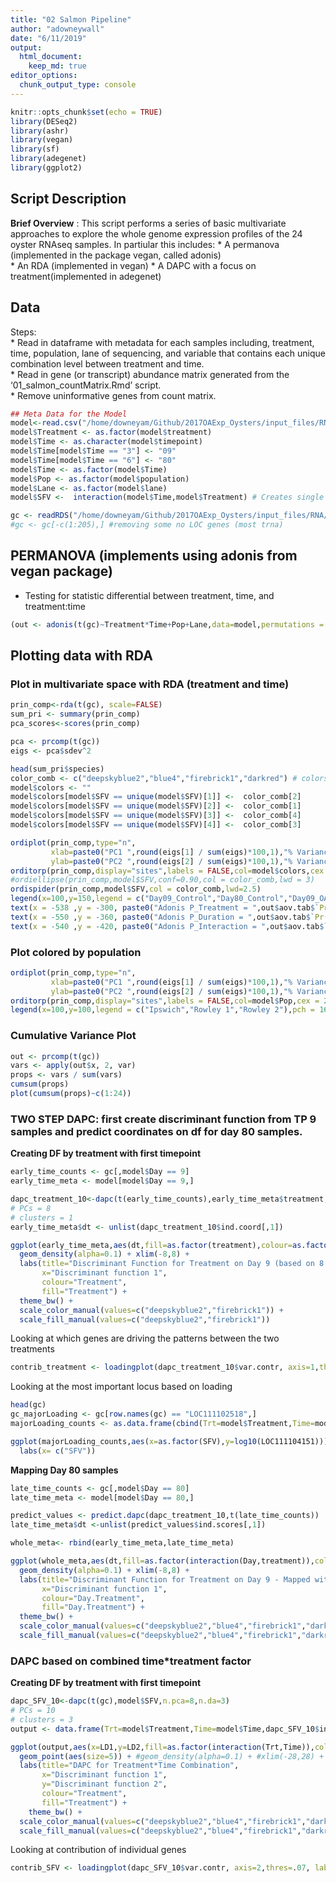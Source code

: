 ```yaml
---
title: "02 Salmon Pipeline"
author: "adowneywall"
date: "6/11/2019"
output: 
  html_document:
    keep_md: true
editor_options: 
  chunk_output_type: console
---
```


```r
knitr::opts_chunk$set(echo = TRUE)
library(DESeq2)
library(ashr)
library(vegan)
library(sf)
library(adegenet)
library(ggplot2)
```

## **Script Description**  

**Brief Overview** : This script performs a series of basic multivariate approaches to explore the whole genome expression profiles of the 24 oyster RNAseq samples. In partiular this includes:
* A permanova (implemented in the package vegan, called adonis)  
* An RDA (implemented in vegan)
* A DAPC with a focus on treatment(implemented in adegenet)

## **Data**  

Steps:  
* Read in dataframe with metadata for each samples including, treatment, time, population, lane of sequencing, and variable that contains each unique combination level between treatment and time.  
* Read in gene (or transcript) abundance matrix generated from the '01_salmon_countMatrix.Rmd' script.  
* Remove uninformative genes from count matrix.  

```r
## Meta Data for the Model
model<-read.csv("/home/downeyam/Github/2017OAExp_Oysters/input_files/RNA/metadata_cvirginica_rna_meta.txt", header=TRUE)
model$Treatment <- as.factor(model$treatment)
model$Time <- as.character(model$timepoint)
model$Time[model$Time == "3"] <- "09"
model$Time[model$Time == "6"] <- "80"
model$Time <- as.factor(model$Time)
model$Pop <- as.factor(model$population)
model$Lane <- as.factor(model$lane)
model$SFV <-  interaction(model$Time,model$Treatment) # Creates single factor variable for combination of time and treatment

gc <- readRDS("/home/downeyam/Github/2017OAExp_Oysters/input_files/RNA/salmon_pipeline/run20190610/geneMatrixCounts_default.Rdata")
#gc <- gc[-c(1:205),] #removing some no LOC genes (most trna)
```

## PERMANOVA (implements using adonis from vegan package)

* Testing for statistic differential between treatment, time, and treatment:time  

```r
(out <- adonis(t(gc)~Treatment*Time+Pop+Lane,data=model,permutations = 5000))
```

## Plotting data with RDA  

### Plot in multivariate space with RDA (treatment and time)
```r
prin_comp<-rda(t(gc), scale=FALSE)
sum_pri <- summary(prin_comp)
pca_scores<-scores(prin_comp)

pca <- prcomp(t(gc))
eigs <- pca$sdev^2

head(sum_pri$species)
color_comb <- c("deepskyblue2","blue4","firebrick1","darkred") # colors for population 
model$colors <- "" 
model$colors[model$SFV == unique(model$SFV)[1]] <-  color_comb[2]
model$colors[model$SFV == unique(model$SFV)[2]] <-  color_comb[1]
model$colors[model$SFV == unique(model$SFV)[3]] <-  color_comb[4]
model$colors[model$SFV == unique(model$SFV)[4]] <-  color_comb[3]

ordiplot(prin_comp,type="n",
         xlab=paste0("PC1 ",round(eigs[1] / sum(eigs)*100,1),"% Variance Explained)"),
         ylab=paste0("PC2 ",round(eigs[2] / sum(eigs)*100,1),"% Variance Explained)"))
orditorp(prin_comp,display="sites",labels = FALSE,col=model$colors,cex = 2,pch = 16,)
#ordiellipse(prin_comp,model$SFV,conf=0.90,col = color_comb,lwd = 3)
ordispider(prin_comp,model$SFV,col = color_comb,lwd=2.5)
legend(x=100,y=150,legend = c("Day09_Control","Day80_Control","Day09_OA","Day80_OA"),pch = 16,col=color_comb,xpd = .25)
text(x = -538 ,y = -300, paste0("Adonis P_Treatment = ",out$aov.tab$`Pr(>F)`[1],"*"))
text(x = -550 ,y = -360, paste0("Adonis P_Duration = ",out$aov.tab$`Pr(>F)`[2],"*"))
text(x = -540 ,y = -420, paste0("Adonis P_Interaction = ",out$aov.tab$`Pr(>F)`[5]))
```

### Plot colored by population  
```r
ordiplot(prin_comp,type="n",
         xlab=paste0("PC1 ",round(eigs[1] / sum(eigs)*100,1),"% Variance Explained)"),
         ylab=paste0("PC2 ",round(eigs[2] / sum(eigs)*100,1),"% Variance Explained)"))
orditorp(prin_comp,display="sites",labels = FALSE,col=model$Pop,cex = 2,pch = 16)
legend(x=100,y=100,legend = c("Ipswich","Rowley 1","Rowley 2"),pch = 16,col=unique(model$Pop),xpd = .25)
```
  
### Cumulative Variance Plot  
```r
out <- prcomp(t(gc))
vars <- apply(out$x, 2, var)  
props <- vars / sum(vars)
cumsum(props)
plot(cumsum(props)~c(1:24))
```

### TWO STEP DAPC: first create discriminant function from TP 9 samples and predict coordinates on df for day 80 samples.  
  
**Creating DF by treatment with first timepoint**  
```r
early_time_counts <- gc[,model$Day == 9]
early_time_meta <- model[model$Day == 9,]

dapc_treatment_10<-dapc(t(early_time_counts),early_time_meta$treatment,n.pca=9,n.da=2)
# PCs = 8
# clusters = 1
early_time_meta$dt <- unlist(dapc_treatment_10$ind.coord[,1])

ggplot(early_time_meta,aes(dt,fill=as.factor(treatment),colour=as.factor(treatment))) + 
  geom_density(alpha=0.1) + xlim(-8,8) + 
  labs(title="Discriminant Function for Treatment on Day 9 (based on 8 PCs)",
       x="Discriminant function 1",
       colour="Treatment",
       fill="Treatment") +
  theme_bw() +
  scale_color_manual(values=c("deepskyblue2","firebrick1")) +
  scale_fill_manual(values=c("deepskyblue2","firebrick1"))
```

Looking at which genes are driving the patterns between the two treatments
```r
contrib_treatment <- loadingplot(dapc_treatment_10$var.contr, axis=1,thres=.05, lab.jitter=1)
```

Looking at the most important locus based on loading
```r
head(gc)
gc_majorLoading <- gc[row.names(gc) == "LOC111102518",]
majorLoading_counts <- as.data.frame(cbind(Trt=model$Treatment,Time=model$Time,SFV=model$SFV,Pop=model$Pop,(LOC111104151=gc_majorLoading)))

ggplot(majorLoading_counts,aes(x=as.factor(SFV),y=log10(LOC111104151))) + geom_boxplot() + 
  labs(x= c("SFV"))
```

**Mapping Day 80 samples**  
```r
late_time_counts <- gc[,model$Day == 80]
late_time_meta <- model[model$Day == 80,]

predict_values <- predict.dapc(dapc_treatment_10,t(late_time_counts))
late_time_meta$dt <-unlist(predict_values$ind.scores[,1])

whole_meta<- rbind(early_time_meta,late_time_meta)

ggplot(whole_meta,aes(dt,fill=as.factor(interaction(Day,treatment)),colour=as.factor(interaction(Day,treatment)))) + 
  geom_density(alpha=0.1) + xlim(-8,8) + 
  labs(title="Discriminant Function for Treatment on Day 9 - Mapped with Day 80 Samples",
       x="Discriminant function 1",
       colour="Day.Treatment",
       fill="Day.Treatment") +
  theme_bw() +
  scale_color_manual(values=c("deepskyblue2","blue4","firebrick1","darkred")) +
  scale_fill_manual(values=c("deepskyblue2","blue4","firebrick1","darkred"))

```

### DAPC based on combined time*treatment factor  
  
**Creating DF by treatment with first timepoint**  
```r
dapc_SFV_10<-dapc(t(gc),model$SFV,n.pca=8,n.da=3)
# PCs = 10
# clusters = 3
output <- data.frame(Trt=model$Treatment,Time=model$Time,dapc_SFV_10$ind.coord)

ggplot(output,aes(x=LD1,y=LD2,fill=as.factor(interaction(Trt,Time)),colour=as.factor(interaction(Trt,Time)))) + 
  geom_point(aes(size=5)) + #geom_density(alpha=0.1) + #xlim(-28,28) + 
  labs(title="DAPC for Treatment*Time Combination",
       x="Discriminant function 1",
       y="Discriminant function 2",
       colour="Treatment",
       fill="Treatment") +
    theme_bw() +
  scale_color_manual(values=c("deepskyblue2","blue4","firebrick1","darkred")) +
  scale_fill_manual(values=c("deepskyblue2","blue4","firebrick1","darkred"))
```

Looking at contribution of individual genes
```r
contrib_SFV <- loadingplot(dapc_SFV_10$var.contr, axis=2,thres=.07, lab.jitter=1)
```
